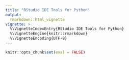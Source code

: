 ```yaml
---
title: "RStudio IDE Tools for Python"
output: 
  rmarkdown::html_vignette
vignette: >
  %\VignetteIndexEntry{RStudio IDE Tools for Python}
  %\VignetteEngine{knitr::rmarkdown}
  %\VignetteEncoding{UTF-8}
---
```



```r
knitr::opts_chunk$set(eval = FALSE)
```

<link rel="stylesheet" type="text/css" href="extra.css"/>
